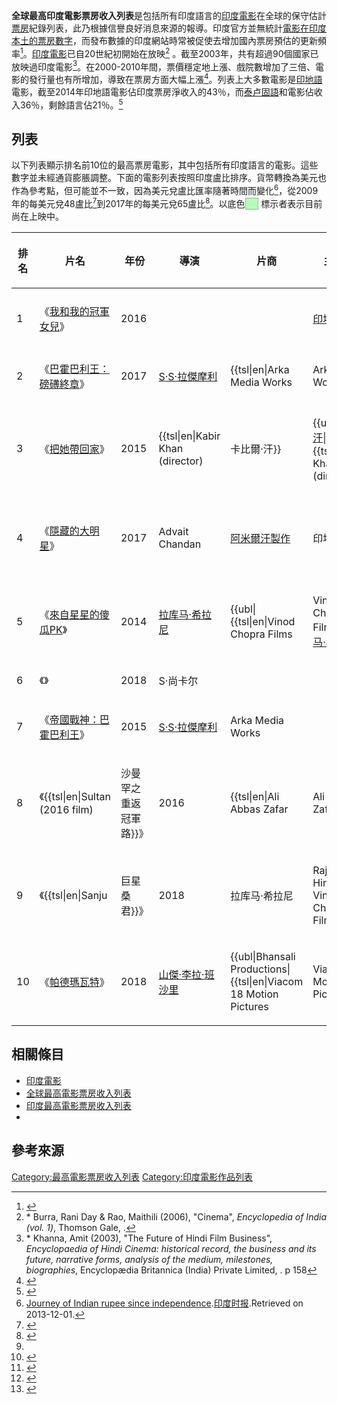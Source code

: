 {{noteTA
|G1=Show
|G2=Movie
}}
'''全球最高印度電影票房收入列表'''是包括所有印度語言的[[印度電影|印度電影]]在全球的保守估計[[票房|票房]]紀錄列表，此乃根據信譽良好消息來源的報導。印度官方並無統計[[印度最高電影票房收入列表|電影在印度本土的票房數字]]，而發布數據的印度網站時常被促使去增加國內票房預估的更新頻率<ref name="NoBO">{{cite news|url=http://articles.timesofindia.indiatimes.com/2013-11-23/news-interviews/44388852_1_weekend-numbers-box-office-numbers-small-films|title=Box Office column discontinued|last=Priya Gupta|date=2013-11-23|work=[[印度时报|印度时报]]|accessdate=2013-12-30|archive-date=2014-01-16|archive-url=https://web.archive.org/web/20140116102017/http://articles.timesofindia.indiatimes.com/2013-11-23/news-interviews/44388852_1_weekend-numbers-box-office-numbers-small-films|dead-url=no}}</ref>。[[印度電影|印度電影]]已自20世紀初開始在{{link-en|全球市場|List of highest-grossing Indian films in overseas markets}}放映<ref name=Burra&Rao>* Burra, Rani Day & Rao, Maithili (2006), "Cinema", ''Encyclopedia of India (vol. 1)'', Thomson Gale, {{ISBN|978-0-684-31350-4}}.</ref> 。截至2003年，共有超過90個國家已放映過印度電影<ref name="Khanna">* Khanna, Amit (2003), "The Future of Hindi Film Business", ''Encyclopaedia of Hindi Cinema: historical record, the business and its future, narrative forms, analysis of the medium, milestones, biographies'', Encyclopædia Britannica (India) Private Limited, {{ISBN|978-81-7991-066-5}}. p 158</ref>。在2000-2010年間，票價穩定地上漲、戲院數增加了三倍、電影的發行量也有所增加，導致在票房方面大幅上漲<ref name="ETAug">{{cite news|url=http://articles.economictimes.indiatimes.com/2012-08-26/news/33386102_1_box-office-movie-rotten-tomatoes|title=Business of Rs 100-cr films: Who gets what and why|last=Binoy Prabhakar|date=2012-08-26|work={{tsl|en|Indiatimes||Indiatimes}} ''The Economic Times''|accessdate=2013-12-30|archive-date=2014-01-11|archive-url=https://web.archive.org/web/20140111054228/http://articles.economictimes.indiatimes.com/2012-08-26/news/33386102_1_box-office-movie-rotten-tomatoes|dead-url=no}}</ref>。列表上大多數電影是[[印地語|印地語]]電影，截至2014年印地語電影佔印度票房淨收入的43％，而[[泰卢固电影|泰卢固語]]和{{link-en|泰米爾語|Tamil cinema}}電影佔收入36％，剩餘語言佔21％。<ref name="deloitte">{{cite web|title=The Digital March Media & Entertainment in South India|url=http://www2.deloitte.com/content/dam/Deloitte/in/Documents/technology-media-telecommunications/in-tmt-economic-contribution-of-motion-picture-and-television-industry-noexp.pdf|publisher=Deloitte|accessdate=2014-04-21|archive-date=2016-01-14|archive-url=https://web.archive.org/web/20160114100635/http://www2.deloitte.com/content/dam/Deloitte/in/Documents/technology-media-telecommunications/in-tmt-economic-contribution-of-motion-picture-and-television-industry-noexp.pdf|dead-url=yes}}</ref>

==列表==
以下列表顯示排名前10位的最高票房電影，其中包括所有印度語言的電影。這些數字並未經通貨膨脹調整。下面的電影列表按照印度盧比排序。貨幣轉換為美元也作為參考點，但可能並不一致，因為美元兌盧比匯率隨著時間而變化<ref>[https://web.archive.org/web/20130816032924/http://timesofindia.indiatimes.com/business/india-business/Journey-of-Indian-rupee-since-independence/articleshow/21844179.cms Journey of Indian rupee since independence].[[印度时报|印度时报]].Retrieved on 2013-12-01.</ref>，從2009年的每美元兌48盧比<ref name="exchange2009">{{cite web|title=Yearly Average Rates (48 INR per USD)|url=https://www.ofx.com/en-gb/forex-news/historical-exchange-rates/yearly-average-rates/|website={{tsl|en|OFX (company)||OFX}}|year=2009|access-date=2018-02-01|archive-url=https://web.archive.org/web/20170713183556/https://www.ofx.com/en-gb/forex-news/historical-exchange-rates/yearly-average-rates/|archive-date=2017-07-13|dead-url=yes}}</ref>到2017年的每美元兌65盧比<ref name="exchange17">{{cite web|title=Yearly Average Rates (65.11 INR per USD)|url=https://www.ofx.com/en-gb/forex-news/historical-exchange-rates/yearly-average-rates/|website={{tsl|en|OFX (company)||OFX}}|date=2017-12-31|access-date=2018-02-01|archive-url=https://web.archive.org/web/20170713183556/https://www.ofx.com/en-gb/forex-news/historical-exchange-rates/yearly-average-rates/|archive-date=2017-07-13|dead-url=yes}}</ref>。以底色<span style="background:#b6fcb6; width:50px; border:1px solid #aaa;">     </span> 標示者表示目前尚在上映中。

{| class="wikitable sortable" style="margin:auto; margin:auto;"
|-
! 排名
! 片名
! 年份
! 導演
! 片商
! 主要語言
! 全球票房
! 來源
|-
| 1
| 《[[我和我的冠軍女兒|我和我的冠軍女兒]]》
| 2016
| {{link-en|涅提帝瓦里|Nitesh Tiwari}}
| {{ubl|[[阿米爾汗製作|阿米爾汗製作]]|{{link-en|UTV Motion Pictures|UTV Motion Pictures}}|[[華特迪士尼工作室電影|華特迪士尼工作室電影]]}}
| [[印地語|印地語]]
| 2,024[[克若|克若]]
| <ref name="boi-worldwide">{{cite news |title=Top Worldwide Figures – All Formats And Hindi |url=https://www.boxofficeindia.com/report-details.php?articleid=4396 |work={{tsl|en|Box Office India||Box Office India}} |date=2018-11-02 |accessdate=2020-07-28 |archive-date=2019-03-27 |archive-url=https://web.archive.org/web/20190327091327/https://www.boxofficeindia.com/report-details.php?articleid=4396 |dead-url=yes }}</ref>
|- 
| 2
| 《[[巴霍巴利王：磅礡終章|巴霍巴利王：磅礡終章]]》
| 2017
| [[S·S·拉傑摩利|S·S·拉傑摩利]]
| {{tsl|en|Arka Media Works||Arka Media Works}}
| {{ubl|[[泰盧固語|泰盧固語]]|[[坦米爾語|坦米爾語]]}}
| 1,810克若
| <ref name="boi-worldwide"/>
|-
| 3
| 《[[把她帶回家|把她帶回家]]》
| 2015
| {{tsl|en|Kabir Khan (director)||卡比爾·汗}}
| {{ubl|[[薩爾曼·汗|薩爾曼·汗]]|{{tsl|en|Kabir Khan (director)||Kabir Khan Films}}}}
| 印地語
| 969克若
| <ref name="statista">{{Cite web |url=https://www.statista.com/statistics/282411/bollywood-highest-grossing-movies-worldwide/ |title=All time box office revenue of the highest grossing Bollywood movies worldwide as of June 2018 (in million U.S. dollars) |website=[[Statista|Statista]] |accessdate=2018-10-08 |archive-date=2019-05-07 |archive-url=https://web.archive.org/web/20190507181526/https://www.statista.com/statistics/282411/bollywood-highest-grossing-movies-worldwide/ |dead-url=no }}</ref><ref>{{cite web |title=Bajrangi Bhaijaan Box Office Collection |url=http://www.bollywoodhungama.com/movie/bajrangi-bhaijaan/box-office/ |website={{tsl|en|Bollywood Hungama||Bollywood Hungama}} |accessdate=2019-01-14 |archive-date=2019-01-16 |archive-url=https://web.archive.org/web/20190116045823/http://www.bollywoodhungama.com/movie/bajrangi-bhaijaan/box-office/ |dead-url=no }}</ref><ref>{{cite news|last=Hooli|first=Shekhar|title=Baahubali 2 overseas box office collection: Rajamouli's film beats Chennai Express, Kabali's lifetime record in 1st weekend|url=http://www.ibtimes.co.in/baahubali-2-overseas-box-office-collection-rajamoulis-film-beats-chennai-express-kabalis-725036|work=[[国际财经时报|国际财经时报]]|date=2017-05-01|accessdate=2020-07-28|archive-date=2017-11-10|archive-url=https://web.archive.org/web/20171110114930/http://www.ibtimes.co.in/baahubali-2-overseas-box-office-collection-rajamoulis-film-beats-chennai-express-kabalis-725036|dead-url=no}}</ref><br><ref name="exchange2016">{{cite web |title=Exchange Rates (68.3 INR per USD) |work=[[世界概况|世界概况]] |publisher=[[中央情报局|中央情报局]] |url=https://www.cia.gov/library/publications/the-world-factbook/fields/2076.html |year=2016 |accessdate=2017-11-30 |archive-url=https://web.archive.org/web/20150215024949/https://www.cia.gov/library/publications/the-world-factbook//fields/2076.html |archive-date=2015-02-15 |dead-url=yes }}</ref><ref name="sauder">{{cite web|title=Pacific Exchange Rate Service|url=http://fx.sauder.ubc.ca/etc/USDpages.pdf#page=3|website={{tsl|en|UBC Sauder School of Business||UBC Sauder School of Business}}|publisher=[[不列顛哥倫比亞大學|不列顛哥倫比亞大學]]|page=3|accessdate=2019-02-08|archive-date=2015-05-12|archive-url=https://web.archive.org/web/20150512095429/http://fx.sauder.ubc.ca/etc/USDpages.pdf#page=3|dead-url=yes}}</ref><ref name="bb-mojo">{{cite web |title=Bajrangi Bhaijaan (2015) - International Box Office Results |url=https://www.boxofficemojo.com/movies/?page=intl&id=bajrangibhaijaan.htm |website=[[Box_Office_Mojo|Box Office Mojo]] |accessdate=2019-01-17 |archive-date=2019-01-25 |archive-url=https://web.archive.org/web/20190125175405/https://www.boxofficemojo.com/movies/?page=intl&id=bajrangibhaijaan.htm |dead-url=no }}</ref><br><ref>{{cite web|title=Weekly Box Office > China (04/01/2018)|url=http://english.entgroup.cn/boxoffice/cn/Default.aspx?week=995|archive-url=https://web.archive.org/web/20180402230358/http://english.entgroup.cn/boxoffice/cn/Default.aspx?week=995|dead-url=yes|archive-date=2018-04-02|website=EntGroup|accessdate=2018-04-02}}</ref><ref>{{cite news |title=Japan's love for Indian films continues to rise |url=https://www.moneycontrol.com/news/trends/entertainment/japans-love-for-indian-films-continues-to-rise-3505491.html |accessdate=2019-02-09 |work={{tsl|en|Moneycontrol||Moneycontrol}} |date=2019-02-09 |archive-date=2019-02-09 |archive-url=https://web.archive.org/web/20190209095056/https://www.moneycontrol.com/news/trends/entertainment/japans-love-for-indian-films-continues-to-rise-3505491.html |dead-url=no }}</ref>
|-
| 4
| 《[[隱藏的大明星|隱藏的大明星]]》
| 2017
| Advait Chandan
| [[阿米爾汗製作|阿米爾汗製作]]
| 印地語
| 966克若
| <ref name="statista"/><ref>{{cite news |title=Thugs of Hindostan gets a minimum guarantee of Rs. 110 cr. for the Chinese market! |url=http://www.bollywoodhungama.com/news/bollywood/thugs-hindostan-gets-minimum-guarantee-rs-110-cr-chinese-market/ |work={{tsl|en|Bollywood Hungama||Bollywood Hungama}} |date=2018-11-12 |accessdate=2020-07-28 |archive-date=2020-06-15 |archive-url=https://web.archive.org/web/20200615065633/https://www.bollywoodhungama.com/news/bollywood/thugs-hindostan-gets-minimum-guarantee-rs-110-cr-chinese-market/ |dead-url=no }}</ref><ref>{{cite web |url=http://www.bollywoodhungama.com/news/box-office-special-features/box-office-worldwide-collections-day-wise-breakup-secret-superstar/ |title=Box Office: Worldwide Collections and Day wise breakup of Secret Superstar |website={{tsl|en|Bollywood Hungama||Bollywood Hungama}} |date=2017-11-19 |accessdate=2020-07-28 |archive-date=2019-08-05 |archive-url=https://web.archive.org/web/20190805112644/https://www.bollywoodhungama.com/news/box-office-special-features/box-office-worldwide-collections-day-wise-breakup-secret-superstar/ |dead-url=no }}</ref>
|-
| 5
| 《[[來自星星的傻瓜PK|來自星星的傻瓜PK]]》
| 2014
| [[拉库马·希拉尼|拉库马·希拉尼]]
| {{ubl|{{tsl|en|Vinod Chopra Films||Vinod Chopra Films}}|[[拉库马·希拉尼|拉库马·希拉尼]]}}
| {{ubl|印地語|[[烏爾都語|烏爾都語]]}}
| 832克若
| <ref name="pk">{{cite news |title=Secret Superstar rakes in more than Rs 800 crore in China; beats Aamir Khan's PK |url=https://www.newsx.com/entertainment/secret-superstar-rakes-in-more-than-rs-800-crore-in-china-beats-aamir-khans-pk |work={{tsl|en|NewsX||NewsX}} |date=2018-02-11 |accessdate=2020-07-28 |archive-date=2019-06-26 |archive-url=https://web.archive.org/web/20190626205222/https://www.newsx.com/entertainment/secret-superstar-rakes-in-more-than-rs-800-crore-in-china-beats-aamir-khans-pk |dead-url=no }}</ref><ref name="statista"/> 
|-
|6
| 《{{le|宝莱坞机器人之恋2.0|2.0_(film)|}}》
| 2018
| S·尚卡尔
| {{le|Lyca Productions}}
| {{ubl|泰盧固語|坦米爾語|印地语}}
| 800克若
| <ref name="Box office day50">{{cite web|url=https://www.timesnownews.com/entertainment/south-gossip/article/2-0-exclusive-exhibitionin-chennai-original-costumes-of-rajinikanth-akshay-attracts-visitors/348361|title=2.0 exclusive exhibition in Chennai: Original costumes of Rajinikanth, Akshay Kumar attract visitors|publisher=Times Now|author=Vijayaprakash R|date=2019-01-16|access-date=2019-01-18|archive-date=2019-01-16|archive-url=https://web.archive.org/web/20190116132634/https://www.timesnownews.com/entertainment/south-gossip/article/2-0-exclusive-exhibitionin-chennai-original-costumes-of-rajinikanth-akshay-attracts-visitors/348361|dead-url=no}}</ref>
|- 
| 7
| 《[[帝國戰神：巴霍巴利王|帝國戰神：巴霍巴利王]]》
| 2015
| [[S·S·拉傑摩利|S·S·拉傑摩利]]
| Arka Media Works
| {{ubl|泰盧固語|坦米爾語}}
| 650克若
| <ref name="baahubali">{{cite news|last1=Hooli|first1=Shekhar|title=Baahubali 2 3-day worldwide box-office collection: SS Rajamouli's film crosses Rs 500 cr mark in 1st weekend|url=http://www.ibtimes.co.in/bahubali-2-baahubali-2-3-days-worldwide-box-office-collection-ss-rajamoulis-film-crosses-rs-500-crore-1-weekend-724964|work=[[国际财经时报|国际财经时报]]|date=2017-05-01|accessdate=2018-02-01|archive-date=2017-11-15|archive-url=https://web.archive.org/web/20171115014903/http://www.ibtimes.co.in/bahubali-2-baahubali-2-3-days-worldwide-box-office-collection-ss-rajamoulis-film-crosses-rs-500-crore-1-weekend-724964|dead-url=no}}</ref><ref name="augfirst">{{cite web|url=http://www.firstpost.com/entertainment/bahubali-2-baahubali-rights-snapped-up-by-netflix-for-rs-25-5-crore-the-conclusion-completes-100-days-in-theatres-3914757.html|title=Baahubali rights snapped up by Netflix for Rs 25.5 crore; The Conclusion completes 100 days in theatres|publisher=|date=2017-08-10|accessdate=2018-02-01|archive-date=2017-12-12|archive-url=https://web.archive.org/web/20171212034544/http://www.firstpost.com/entertainment/bahubali-2-baahubali-rights-snapped-up-by-netflix-for-rs-25-5-crore-the-conclusion-completes-100-days-in-theatres-3914757.html|dead-url=yes}}</ref><ref>{{cite web|url=http://indianexpress.com/article/entertainment/regional/what-does-the-success-of-baahubali-mean-for-indian-cinema-4655133/|title=What does the success of Baahubali mean for Indian cinema?|date=2017-05-14|publisher=|accessdate=2018-02-01|archive-date=2017-12-11|archive-url=https://web.archive.org/web/20171211114637/http://indianexpress.com/article/entertainment/regional/what-does-the-success-of-baahubali-mean-for-indian-cinema-4655133/|dead-url=no}}</ref>
|-
| 8
| 《{{tsl|en|Sultan (2016 film)||沙曼罕之重返冠軍路}}》
| 2016
| {{tsl|en|Ali Abbas Zafar||Ali Abbas Zafar}}
| [[雅什－拉吉影片公司|雅什－拉吉影片公司]]
| 印地語
| 623克若
| <ref name="sultan">{{cite news|title=Salman Khan's Sultan rakes in $5 million in 11 days in China, surpassing Padmaavat's overseas earnings|url=https://www.firstpost.com/entertainment/salman-khans-sultan-rakes-in-5-million-in-11-days-in-china-surpassing-padmaavats-overseas-earnings-5166231.html|work=[[第一邮报|第一邮报]]|date=2018-09-12|accessdate=2020-07-28|archive-date=2020-08-19|archive-url=https://web.archive.org/web/20200819163316/https://www.firstpost.com/entertainment/salman-khans-sultan-rakes-in-5-million-in-11-days-in-china-surpassing-padmaavats-overseas-earnings-5166231.html|dead-url=no}}</ref>
|-
| 9
| 《{{tsl|en|Sanju||巨星桑君}}》
| 2018
| 拉库马·希拉尼
| Rajkumar Hirani Films<br>Vinod Chopra Films
| 印地語
| 586克若
|<ref name="Sanju">{{cite web |title=Sanju Box Office Collection till Now |url=http://www.bollywoodhungama.com/movie/sanju/box-office/#bh-movie-box-office |website={{tsl|en|Bollywood Hungama||Bollywood Hungama}} |accessdate=2018-11-12 |archive-date=2018-11-10 |archive-url=https://web.archive.org/web/20181110200036/http://www.bollywoodhungama.com/movie/sanju/box-office/#bh-movie-box-office |dead-url=no }}</ref>
|-
| 10
| 《[[帕德瑪瓦特|帕德瑪瓦特]]》
| 2018
| [[山傑·李拉·班沙里|山傑·李拉·班沙里]]
| {{ubl|Bhansali Productions|{{tsl|en|Viacom 18 Motion Pictures||Viacom 18 Motion Pictures}}}}
| 印地語
| 585克若
| <ref name=":0">{{cite news|title='Padmaavat' a very special film for Deepika, Ranveer and Shahid-Here's why|url=http://zeenews.india.com/bollywood/padmaavat-a-very-special-film-for-deepika-padukone-ranveer-singh-and-shahid-kapoor-heres-why-2090256.html|work={{tsl|en|Zee News||Zee News}}|date=2018-03-16|accessdate=2018-08-06|archive-date=2018-07-25|archive-url=https://web.archive.org/web/20180725203723/http://zeenews.india.com/bollywood/padmaavat-a-very-special-film-for-deepika-padukone-ranveer-singh-and-shahid-kapoor-heres-why-2090256.html|dead-url=no}}</ref><ref name="statista"/>
|}

== 相關條目 ==
*[[印度電影|印度電影]]
*[[全球最高電影票房收入列表|全球最高電影票房收入列表]]
*[[印度最高電影票房收入列表|印度最高電影票房收入列表]]
*{{tsl|en|List of highest-grossing Indian films in overseas markets|海外最高印度電影票房收入列表}}

== 參考來源 ==
{{Reflist|3}}

{{電影票房}}
{{Portal bar|印度|电影}}
[[Category:最高電影票房收入列表|Category:最高電影票房收入列表]]
[[Category:印度電影作品列表|Category:印度電影作品列表]]